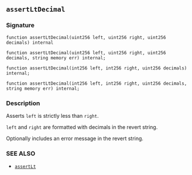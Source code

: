 ## `assertLtDecimal`

### Signature

```solidity
function assertLtDecimal(uint256 left, uint256 right, uint256 decimals) internal
```

```solidity
function assertLtDecimal(uint256 left, uint256 right, uint256 decimals, string memory err) internal;
```

```solidity
function assertLtDecimal(int256 left, int256 right, uint256 decimals) internal;
```

```solidity
function assertLtDecimal(int256 left, int256 right, uint256 decimals, string memory err) internal;
```

### Description

Asserts `left` is strictly less than `right`.

`left` and `right` are formatted with decimals in the revert string.

Optionally includes an error message in the revert string.

### SEE ALSO

- [`assertLt`](/reference/forge-std/assertLt.mdx)
